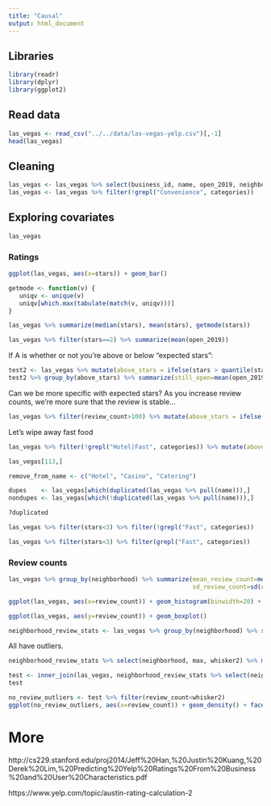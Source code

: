 ```yaml
---
title: "Causal"
output: html_document
---
```


## Libraries
```r
library(readr)
library(dplyr)
library(ggplot2)
```

## Read data
```r
las_vegas <- read_csv("../../data/las-vegas-yelp.csv")[,-1]
head(las_vegas)
```


## Cleaning
```r
las_vegas <- las_vegas %>% select(business_id, name, open_2019, neighborhood, august_2017_median, stars, review_count, categories)
las_vegas <- las_vegas %>% filter(!grepl("Convenience", categories))
```


## Exploring covariates
```r
las_vegas
```

### Ratings
```r
ggplot(las_vegas, aes(x=stars)) + geom_bar()
```

```r
getmode <- function(v) {
   uniqv <- unique(v)
   uniqv[which.max(tabulate(match(v, uniqv)))]
}
```

```r
las_vegas %>% summarize(median(stars), mean(stars), getmode(stars))
```

```r
las_vegas %>% filter(stars==2) %>% summarize(mean(open_2019))
```

If A is whether or not you're above or below "expected stars":

```r
test2 <- las_vegas %>% mutate(above_stars = ifelse(stars > quantile(stars, 0.5), "above", "below"))
test2 %>% group_by(above_stars) %>% summarize(still_open=mean(open_2019))
```

Can we be more specific with expected stars? As you increase review counts, we're more sure that the review is stable...

```r
las_vegas %>% filter(review_count>100) %>% mutate(above_stars = ifelse(stars > quantile(stars, 0.5), "above", "below")) %>% group_by(above_stars) %>% summarize(still_open=mean(open_2019))
```

Let's wipe away fast food 

```r
las_vegas %>% filter(!grepl("Hotel|Fast", categories)) %>% mutate(above_stars = ifelse(stars > quantile(stars, 0.5), "above", "below")) %>% group_by(above_stars) %>% summarize(still_open=mean(open_2019))
```

```r
las_vegas[113,]
```

```r
remove_from_name <- c("Hotel", "Casino", "Catering")

dupes    <- las_vegas[which(duplicated(las_vegas %>% pull(name))),]
nondupes <- las_vegas[which(!duplicated(las_vegas %>% pull(name))),]

?duplicated
```

```r
las_vegas %>% filter(stars<3) %>% filter(!grepl("Fast", categories))
```

```r
las_vegas %>% filter(stars<3) %>% filter(grepl("Fast", categories))
```

### Review counts
```r
las_vegas %>% group_by(neighborhood) %>% summarize(mean_review_count=mean(review_count),
                                                   sd_review_count=sd(review_count))
```

```r
ggplot(las_vegas, aes(x=review_count)) + geom_histogram(binwidth=20) + facet_wrap(~neighborhood)
```

```r
ggplot(las_vegas, aes(y=review_count)) + geom_boxplot()
```

```r
neighborhood_review_stats <- las_vegas %>% group_by(neighborhood) %>% summarize(min=min(review_count), q1=quantile(review_count, 0.25), q2=median(review_count), q3=quantile(review_count, 0.75), max=max(review_count), iqr=q3-q1, whisker1=q1-1.5*iqr, whisker2=q3+1.5*iqr)
```

All have outliers.

```r
neighborhood_review_stats %>% select(neighborhood, max, whisker2) %>% mutate(max>whisker2)
```

```r
test <- inner_join(las_vegas, neighborhood_review_stats %>% select(neighborhood, whisker2, q2), by="neighborhood")
test
```

```r
no_review_outliers <- test %>% filter(review_count<whisker2)
ggplot(no_review_outliers, aes(x=review_count)) + geom_density() + facet_wrap(~open_2019)
```

# More
http://cs229.stanford.edu/proj2014/Jeff%20Han,%20Justin%20Kuang,%20Derek%20Lim,%20Predicting%20Yelp%20Ratings%20From%20Business%20and%20User%20Characteristics.pdf

https://www.yelp.com/topic/austin-rating-calculation-2
